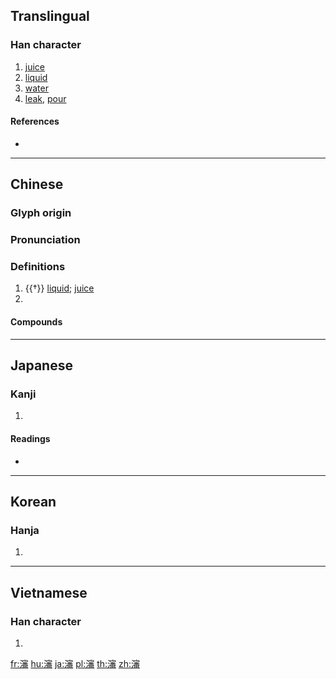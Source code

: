 {{character info/new}}
{{also|沈|渖}}
==Translingual==

===Han character===
{{Han char|rn=85|rad=水|as=15|sn=18|four=33169|canj=EJHW|ids=⿰氵審}}

# [[juice]]
# [[liquid]]
# [[water]]
# [[leak]], [[pour]]

====References====
* {{Han ref|kx=0659.040|dkj=18600|dj=1068.360|hdz=31781.010|uh=700B|ud=28683|bh=C26E|bd=49774}}

----

==Chinese==
{{zh-forms|s=沈|alt=渖-nonstandard simplified}}

===Glyph origin===
{{Han etym}}

===Pronunciation===
{{zh-pron
|m=shěn
|c=sam2
|h=pfs=
|md=
|mn=sím
|w=
|mc=y
|oc=y
|cat=n
}}

===Definitions===
{{zh-hanzi}}

# {{†}} [[liquid]]; [[juice]]
# {{zh-short|瀋陽}}

====Compounds====
{{zh-der|安瀋鐵路|瀋河|瀋海鐵路|瀋陽|墨瀋}}

----

==Japanese==

===Kanji===
{{ja-kanji|grade=|rs=水15}}

# {{defn|lang=ja|sort=水15}}

====Readings====
* {{ja-readings|on=[[しん]] (shin)|kun=[[しる]] (shiru)}}

----

==Korean==

===Hanja===
{{ko-hanja|hangeul=신|eumhun=|rv=sin|mr=sin|y=sin}}

# {{defn|lang=ko|sort=水15}}

----

==Vietnamese==

===Han character===
{{vi-hantu|[[thẩm]], [[thẳm]], [[thấm]], [[thẫm]], [[thỏm]], [[thủm]], [[trầm]]|rs=水15}}

# {{defn|lang=vi|sort=水15}}

[[fr:瀋]]
[[hu:瀋]]
[[ja:瀋]]
[[pl:瀋]]
[[th:瀋]]
[[zh:瀋]]